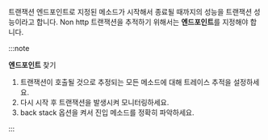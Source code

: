 트랜잭션 엔드포인트로 지정된 메소드가 시작해서 종료될 때까지의 성능을 트랜잭션 성능이라고 합니다. Non http 트랜잭션을 추적하기 위해서는 **엔드포인트**를 지정해야 합니다.

:::note 

**엔드포인트** 찾기

1. 트랜잭션이 호출될 것으로 추정되는 모든 메소드에 대해 트레이스 추적을 설정하세요.
1. 다시 시작 후 트랜잭션을 발생시켜 모니터링하세요.
1. back stack 옵션을 켜서 진입 메소드를 정확히 파악하세요.

:::